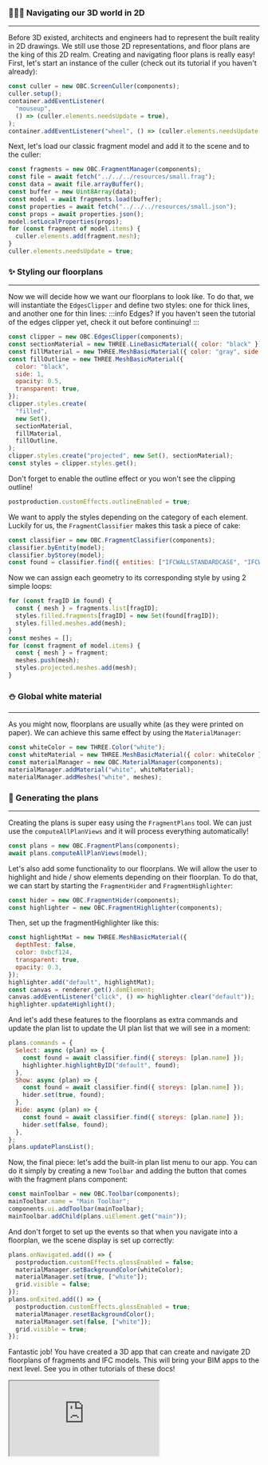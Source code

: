 ### 📃📜📄 Navigating our 3D world in 2D

---

Before 3D existed, architects and engineers had to represent the
built reality in 2D drawings. We still use those 2D representations,
and floor plans are the king of this 2D realm. Creating and
navigating floor plans is really easy! First, let's start an
instance of the culler (check out its tutorial if you haven't
already):

```js
const culler = new OBC.ScreenCuller(components);
culler.setup();
container.addEventListener(
  "mouseup",
  () => (culler.elements.needsUpdate = true),
);
container.addEventListener("wheel", () => (culler.elements.needsUpdate = true));
```

Next, let's load our classic fragment model and add it to the
scene and to the culler:

```js
const fragments = new OBC.FragmentManager(components);
const file = await fetch("../../../resources/small.frag");
const data = await file.arrayBuffer();
const buffer = new Uint8Array(data);
const model = await fragments.load(buffer);
const properties = await fetch("../../../resources/small.json");
const props = await properties.json();
model.setLocalProperties(props);
for (const fragment of model.items) {
  culler.elements.add(fragment.mesh);
}
culler.elements.needsUpdate = true;
```

### ✨ Styling our floorplans

---

Now we will decide how we want our floorplans to look like. To do
that, we will instantiate the `EdgesClipper` and define two styles:
one for thick lines, and another one for thin lines:
:::info Edges?
If you haven't seen the tutorial of the edges clipper yet, check
it out before continuing!
:::

```js
const clipper = new OBC.EdgesClipper(components);
const sectionMaterial = new THREE.LineBasicMaterial({ color: "black" });
const fillMaterial = new THREE.MeshBasicMaterial({ color: "gray", side: 2 });
const fillOutline = new THREE.MeshBasicMaterial({
  color: "black",
  side: 1,
  opacity: 0.5,
  transparent: true,
});
clipper.styles.create(
  "filled",
  new Set(),
  sectionMaterial,
  fillMaterial,
  fillOutline,
);
clipper.styles.create("projected", new Set(), sectionMaterial);
const styles = clipper.styles.get();
```

Don't forget to enable the outline effect or you won't see the
clipping outline!

```js
postproduction.customEffects.outlineEnabled = true;
```

We want to apply the styles depending on the category of each
element. Luckily for us, the `FragmentClassifier` makes this
task a piece of cake:

```js
const classifier = new OBC.FragmentClassifier(components);
classifier.byEntity(model);
classifier.byStorey(model);
const found = classifier.find({ entities: ["IFCWALLSTANDARDCASE", "IFCWALL"] });
```

Now we can assign each geometry to its corresponding style
by using 2 simple loops:

```js
for (const fragID in found) {
  const { mesh } = fragments.list[fragID];
  styles.filled.fragments[fragID] = new Set(found[fragID]);
  styles.filled.meshes.add(mesh);
}
const meshes = [];
for (const fragment of model.items) {
  const { mesh } = fragment;
  meshes.push(mesh);
  styles.projected.meshes.add(mesh);
}
```

### ⛄ Global white material

---

As you might now, floorplans are usually white (as they were
printed on paper). We can achieve this same effect by using
the `MaterialManager`:

```js
const whiteColor = new THREE.Color("white");
const whiteMaterial = new THREE.MeshBasicMaterial({ color: whiteColor });
const materialManager = new OBC.MaterialManager(components);
materialManager.addMaterial("white", whiteMaterial);
materialManager.addMeshes("white", meshes);
```

### 🤖 Generating the plans

---

Creating the plans is super easy using the `FragmentPlans`
tool. We can just use the `computeAllPlanViews` and it will
process everything automatically!

```js
const plans = new OBC.FragmentPlans(components);
await plans.computeAllPlanViews(model);
```

Let's also add some functionality to our floorplans. We will allow
the user to highlight and hide / show elements depending on their
floorplan. To do that, we can start by starting the `FragmentHider`
and `FragmentHighlighter`:

```js
const hider = new OBC.FragmentHider(components);
const highlighter = new OBC.FragmentHighlighter(components);
```

Then, set up the fragmentHighlighter like this:

```js
const highlightMat = new THREE.MeshBasicMaterial({
  depthTest: false,
  color: 0xbcf124,
  transparent: true,
  opacity: 0.3,
});
highlighter.add("default", highlightMat);
const canvas = renderer.get().domElement;
canvas.addEventListener("click", () => highlighter.clear("default"));
highlighter.updateHighlight();
```

And let's add these features to the floorplans as extra commands
and update the plan list to update the UI plan list that we
will see in a moment:

```js
plans.commands = {
  Select: async (plan) => {
    const found = await classifier.find({ storeys: [plan.name] });
    highlighter.highlightByID("default", found);
  },
  Show: async (plan) => {
    const found = await classifier.find({ storeys: [plan.name] });
    hider.set(true, found);
  },
  Hide: async (plan) => {
    const found = await classifier.find({ storeys: [plan.name] });
    hider.set(false, found);
  },
};
plans.updatePlansList();
```

Now, the final piece: let's add the built-in plan list menu to our
app. You can do it simply by creating a new `Toolbar` and adding
the button that comes with the fragment plans component:

```js
const mainToolbar = new OBC.Toolbar(components);
mainToolbar.name = "Main Toolbar";
components.ui.addToolbar(mainToolbar);
mainToolbar.addChild(plans.uiElement.get("main"));
```

And don't forget to set up the events so that when you navigate
into a floorplan, we the scene display is set up correctly:

```js
plans.onNavigated.add(() => {
  postproduction.customEffects.glossEnabled = false;
  materialManager.setBackgroundColor(whiteColor);
  materialManager.set(true, ["white"]);
  grid.visible = false;
});
plans.onExited.add(() => {
  postproduction.customEffects.glossEnabled = true;
  materialManager.resetBackgroundColor();
  materialManager.set(false, ["white"]);
  grid.visible = true;
});
```

Fantastic job! You have created a 3D app that can create and
navigate 2D floorplans of fragments and IFC models. This will
bring your BIM apps to the next level. See you in other tutorials
of these docs!

<iframe src="https://thatopen.github.io/engine_components/src/fragments/FragmentPlans/index.html"></iframe>
